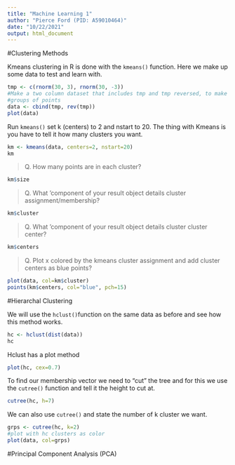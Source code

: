 ```yaml
---
title: "Machine Learning 1"
author: "Pierce Ford (PID: A59010464)"
date: "10/22/2021"
output: html_document
---
```


#Clustering Methods

Kmeans clustering in R is done with the `kmeans()` function.
Here we make up some data to test and learn with.

```r
tmp <- c(rnorm(30, 3), rnorm(30, -3))
#Make a two column dataset that includes tmp and tmp reversed, to make two clear
#groups of points
data <- cbind(tmp, rev(tmp))
plot(data)
```

Run `kmeans()` set k (centers) to 2 and nstart to 20. The thing with Kmeans is 
you have to tell it how many clusters you want.

```r
km <- kmeans(data, centers=2, nstart=20)
km
```

> Q. How many points are in each cluster?

```r
km$size
```

> Q. What 'component of your result object details cluster 
assignment/membership?

```r
km$cluster
```

> Q. What 'component of your result object details cluster cluster center?

```r
km$centers
```


> Q. Plot x colored by the kmeans cluster assignment and add cluster centers as 
blue points?

```r
plot(data, col=km$cluster)
points(km$centers, col="blue", pch=15)
```

#Hierarchal Clustering

We will use the `hclust()`function on the same data as before and see how this 
method works.

```r
hc <- hclust(dist(data))
hc
```

Hclust has a plot method

```r
plot(hc, cex=0.7)
```

To find our membership vector we need to "cut" the tree and for this we use the 
`cutree()` function and tell it the height to cut at.

```r
cutree(hc, h=7)
```

We can also use `cutree()` and state the number of k cluster we want.

```r
grps <- cutree(hc, k=2)
#plot with hc clusters as color
plot(data, col=grps)
```

#Principal Component Analysis (PCA)
